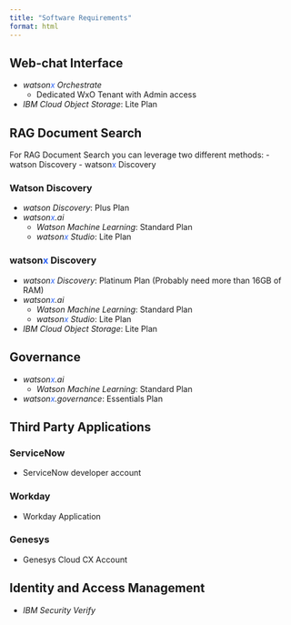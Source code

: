```yaml
---
title: "Software Requirements"
format: html
---
```


## **Web-chat Interface**
- *watson<span style="color:#2c62f5;">x</span> Orchestrate*
    - Dedicated WxO Tenant with Admin access
- *IBM Cloud Object Storage*: Lite Plan

## **RAG Document Search**
For RAG Document  Search you can leverage two different methods:
- watson Discovery
- watson<span style="color:#2c62f5;">x</span> Discovery


### Watson Discovery
- *watson Discovery*: Plus Plan
- *watson<span style="color:#2c62f5;">x</span>.ai*
    - *Watson Machine Learning*: Standard Plan
    - *watson<span style="color:#2c62f5;">x</span> Studio*: Lite Plan

### watson<span style="color:#2c62f5;">x</span> Discovery
- *watson<span style="color:#2c62f5;">x</span> Discovery*: Platinum Plan (Probably need more than 16GB of RAM)
- *watson<span style="color:#2c62f5;">x</span>.ai*
    - *Watson Machine Learning*: Standard Plan
    - *watson<span style="color:#2c62f5;">x</span> Studio*: Lite Plan
- *IBM Cloud Object Storage*: Lite Plan

## **Governance**
- *watson<span style="color:#2c62f5;">x</span>.ai*
    - *Watson Machine Learning*: Standard Plan
- *watson<span style="color:#2c62f5;">x</span>.governance*: Essentials Plan

## **Third Party Applications**

### ServiceNow
- ServiceNow developer account

### Workday
- Workday Application

### Genesys
- Genesys Cloud CX Account

## **Identity and Access Management**
- *IBM Security Verify*